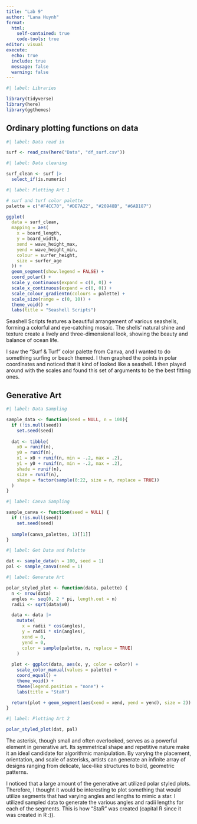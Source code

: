 ```yaml
---
title: "Lab 9"
author: "Lana Huynh"
format: 
  html: 
    self-contained: true
    code-tools: true
editor: visual
execute: 
  echo: true
  include: true
  message: false
  warning: false
---
```


```r
#| label: Libraries

library(tidyverse)
library(here)
library(ggthemes)
```

## Ordinary plotting functions on data

```r
#| label: Data read in

surf <- read_csv(here("Data", "df_surf.csv"))
```

```r
#| label: Data cleaning

surf_clean <- surf |>
  select_if(is.numeric)
```

```r
#| label: Plotting Art 1

# surf and turf color palette
palette = c("#F4CC70", "#DE7A22", "#20948B", "#6AB187")

ggplot(
  data = surf_clean,
  mapping = aes(
    x = board_length,
    y = board_width,
    xend = wave_height_max,
    yend = wave_height_min,
    colour = surfer_height,
    size = surfer_age
  )) + 
  geom_segment(show.legend = FALSE) +
  coord_polar() +
  scale_y_continuous(expand = c(0, 0)) +
  scale_x_continuous(expand = c(0, 0)) + 
  scale_colour_gradientn(colours = palette) +
  scale_size(range = c(0, 10)) + 
  theme_void() +
  labs(title = "Seashell Scripts")
```

Seashell Scripts features a beautiful arrangement of various seashells, forming a colorful and eye-catching mosaic. The shells' natural shine and texture create a lively and three-dimensional look, showing the beauty and balance of ocean life. 

I saw the "Surf & Turf" color palette from Canva, and I wanted to do something surfing or beach themed. I then graphed the points in polar coordinates and noticed that it kind of looked like a seashell. I then played around with the scales and found this set of arguments to be the best fitting ones.

## Generative Art

```r
#| label: Data Sampling

sample_data <- function(seed = NULL, n = 100){
  if (!is.null(seed)) 
    set.seed(seed)
  
  dat <- tibble(
    x0 = runif(n),
    y0 = runif(n),
    x1 = x0 + runif(n, min = -.2, max = .2),
    y1 = y0 + runif(n, min = -.2, max = .2),
    shade = runif(n), 
    size = runif(n),
    shape = factor(sample(0:22, size = n, replace = TRUE))
  )
}
```

```r
#| label: Canva Sampling

sample_canva <- function(seed = NULL) {
  if (!is.null(seed))
    set.seed(seed)
  
  sample(canva_palettes, 1)[[1]]
}
```

```r
#| label: Get Data and Palette

dat <- sample_data(n = 100, seed = 1)
pal <- sample_canva(seed = 1)
```

```r
#| label: Generate Art

polar_styled_plot <- function(data, palette) {
  n <- nrow(data)
  angles <- seq(0, 2 * pi, length.out = n)
  radii <- sqrt(data$x0)

  data <- data |>
    mutate(
      x = radii * cos(angles),
      y = radii * sin(angles),
      xend = 0,
      yend = 0,
      color = sample(palette, n, replace = TRUE)
    )
  
  plot <- ggplot(data, aes(x, y, color = color)) +
    scale_color_manual(values = palette) +
    coord_equal() +
    theme_void() +
    theme(legend.position = "none") +
    labs(title = "StaR")

  return(plot + geom_segment(aes(xend = xend, yend = yend), size = 2))
}
```

```r
#| label: Plotting Art 2

polar_styled_plot(dat, pal)
```
The asterisk, though small and often overlooked, serves as a powerful element in generative art. Its symmetrical shape and repetitive nature make it an ideal candidate for algorithmic manipulation. By varying the placement, orientation, and scale of asterisks, artists can generate an infinite array of designs ranging from delicate, lace-like structures to bold, geometric patterns.

I noticed that a large amount of the generative art utilized polar styled plots. Therefore, I thought it would be interesting to plot something that would utilize segments that had varying angles and lengths to mimic a star. I utilized sampled data to generate the various angles and radii lengths for each of the segments. This is how "StaR" was created (capital R since it was created in R :)).
